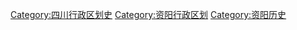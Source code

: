 [[Category:四川行政区划史|Category:四川行政区划史]]
[[Category:资阳行政区划|Category:资阳行政区划]]
[[Category:资阳历史|Category:资阳历史]]